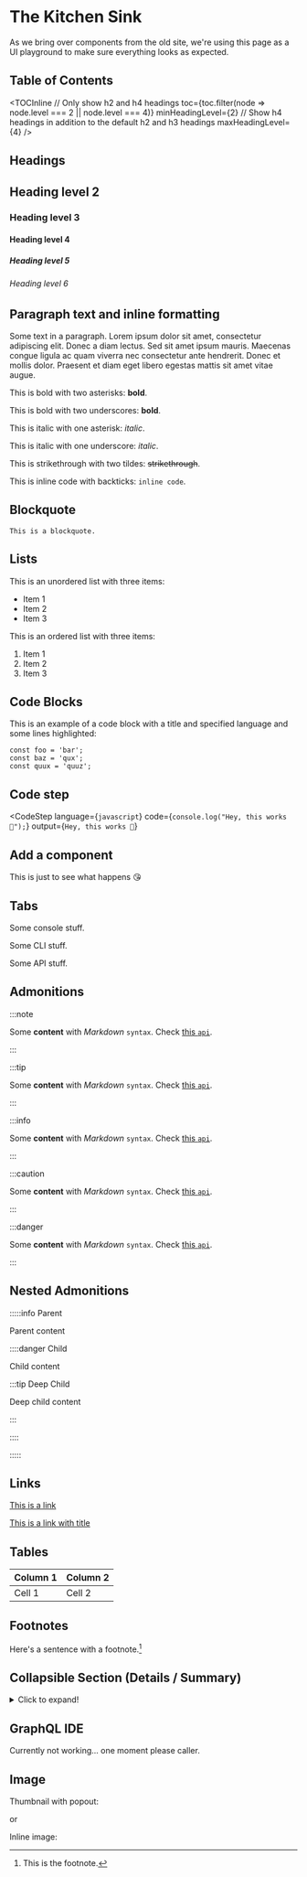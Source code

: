 
# The Kitchen Sink

As we bring over components from the old site, we're using this page as a UI playground to make sure everything looks as
expected.

## Table of Contents

<TOCInline
  // Only show h2 and h4 headings
  toc={toc.filter(node => node.level === 2 || node.level === 4)}
  minHeadingLevel={2}
  // Show h4 headings in addition to the default h2 and h3 headings
  maxHeadingLevel={4}
/>

## Headings

## Heading level 2

### Heading level 3

#### Heading level 4

##### Heading level 5

###### Heading level 6

## Paragraph text and inline formatting

Some text in a paragraph. Lorem ipsum dolor sit amet, consectetur adipiscing elit. Donec a diam lectus. Sed sit amet
ipsum mauris. Maecenas congue ligula ac quam viverra nec consectetur ante hendrerit. Donec et mollis dolor. Praesent et
diam eget libero egestas mattis sit amet vitae augue.

This is bold with two asterisks: **bold**.

This is bold with two underscores: **bold**.

This is italic with one asterisk: _italic_.

This is italic with one underscore: _italic_.

This is strikethrough with two tildes: ~~strikethrough~~.

This is inline code with backticks: `inline code`.

## Blockquote

```
This is a blockquote.
```

## Lists

This is an unordered list with three items:

- Item 1
- Item 2
- Item 3

This is an ordered list with three items:

1. Item 1
2. Item 2
3. Item 3

## Code Blocks

This is an example of a code block with a title and specified language and some lines highlighted:

```javascript{1,3} title="/src/components/HelloCodeTitle.js"
const foo = 'bar';
const baz = 'qux';
const quux = 'quuz';
```

## Code step

<CodeStep
  language={`javascript`}
  code={`console.log("Hey, this works 🤙");`}
  output={`Hey, this works 🤙`}
>

## Add a component

This is just to see what happens 😘

</CodeStep>

## Tabs

<Tabs groupId="user-preference" className="api-tabs">
  <TabItem value="console" label="Console">

Some console stuff.

  </TabItem>
  <TabItem value="cli" label="CLI">

Some CLI stuff.

  </TabItem>
  <TabItem value="api" label="API">

Some API stuff.

  </TabItem>
</Tabs>

## Admonitions

:::note

Some **content** with _Markdown_ `syntax`. Check [this `api`](#).

:::

:::tip

Some **content** with _Markdown_ `syntax`. Check [this `api`](#).

:::

:::info

Some **content** with _Markdown_ `syntax`. Check [this `api`](#).

:::

:::caution

Some **content** with _Markdown_ `syntax`. Check [this `api`](#).

:::

:::danger

Some **content** with _Markdown_ `syntax`. Check [this `api`](#).

:::

## Nested Admonitions

:::::info Parent

Parent content

::::danger Child

Child content

:::tip Deep Child

Deep child content

:::

::::

:::::

## Links

[This is a link](https://www.hasura.io)

[This is a link with title](https://www.hasura.io 'Hasura')

## Tables

| Column 1 | Column 2 |
| -------- | -------- |
| Cell 1   | Cell 2   |

## Footnotes

Here's a sentence with a footnote.[^1]

[^1]: This is the footnote.

## Collapsible Section (Details / Summary)

<details>
  <summary>Click to expand!</summary>

This is a hidden section.

</details>

## GraphQL IDE

Currently not working... one moment please caller.

## Image

Thumbnail with popout:

<Thumbnail src="/img/hasuras.png" alt="Hasuras" />

or

Inline image:

[//]: # '![Example banner](./hasuras.png)'
